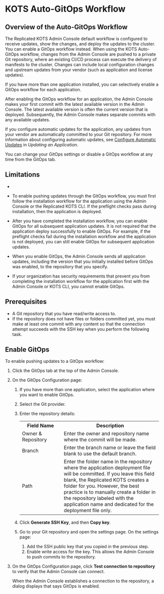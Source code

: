 
# KOTS Auto-GitOps Workflow

<GitOpsNotRecommended/>

## Overview of the Auto-GitOps Workflow

The Replicated KOTS Admin Console default workflow is configured to receive updates, show the changes, and deploy the updates to the cluster. You can enable a GitOps workflow instead. When using the KOTS Auto-GitOps workflow, changes from the Admin Console are pushed to a private Git repository, where an existing CI/CD process can execute the delivery of manifests to the cluster. Changes can include local configuration changes and upstream updates from your vendor (such as application and license updates).

If you have more than one application installed, you can selectively enable a GitOps workflow for each application.

After enabling the GitOps workflow for an application, the Admin Console makes your first commit with the latest available version in the Admin Console. The latest available version is often the current version that is deployed. Subsequently, the Admin Console makes separate commits with any available updates.

If you configure automatic updates for the application, any updates from your vendor are automatically committed to your Git repository. For more information about configuring automatic updates, see [Configure Automatic Updates](updating-apps#configure-automatic-updates) in _Updating an Application_.

You can change your GitOps settings or disable a GitOps workflow at any time from the GitOps tab.

## Limitations

- <GitOpsLimitation/>

- To enable pushing updates through the GitOps workflow, you must first follow the installation workflow for the application using the Admin Console or the Replicated KOTS CLI. If the preflight checks pass during installation, then the application is deployed.

- After you have completed the installation workflow, you can enable GitOps for all subsequent application updates. It is not required that the application deploy successfully to enable GitOps. For example, if the preflight checks fail during the installation workflow and the application is not deployed, you can still enable GitOps for subsequent application updates.

- When you enable GitOps, the Admin Console sends all application updates, including the version that you initially installed before GitOps was enabled, to the repository that you specify.

- If your organization has security requirements that prevent you from completing the installation workflow for the application first with the Admin Console or KOTS CLI, you cannot enable GitOps.

## Prerequisites

- A Git repository that you have read/write access to.
- If the repository does not have files or folders committed yet, you must make at least one commit with any content so that the connection attempt succeeds with the SSH key when you perform the following task.

## Enable GitOps

To enable pushing updates to a GitOps workflow:

1. Click the GitOps tab at the top of the Admin Console.

1. On the GitOps Configuration page:

    1. If you have more than one application, select the application where you want to enable GitOps.
    1. Select the Git provider.
    1. Enter the repository details:

       <table>
        <tr>
          <th width="30%">Field Name</th>
          <th width="70%">Description</th>
        </tr>
        <tr>
          <td>Owner & Repository</td>
          <td>Enter the owner and repository name where the commit will be made.</td>
        </tr>
        <tr>
          <td>Branch</td>
          <td>Enter the branch name or leave the field blank to use the default branch.</td>
        </tr>
        <tr>
          <td>Path</td>
          <td>Enter the folder name in the repository where the application deployment file will be committed. If you leave this field blank, the Replicated KOTS creates a folder for you. However, the best practice is to manually create a folder in the repository labeled with the application name and dedicated for the deployment file only.</td>
          </tr>
       </table>

    1. Click **Generate SSH Key**, and then **Copy key**.
    1. Go to your Git repository and open the settings page. On the settings page:
       1. Add the SSH public key that you copied in the previous step.
       1. Enable write access for the key. This allows the Admin Console to push commits to the repository.

1. On the GitOps Configuration page, click **Test connection to repository** to verify that the Admin Console can connect.

    When the Admin Console establishes a connection to the repository, a dialog displays that says GitOps is enabled.
